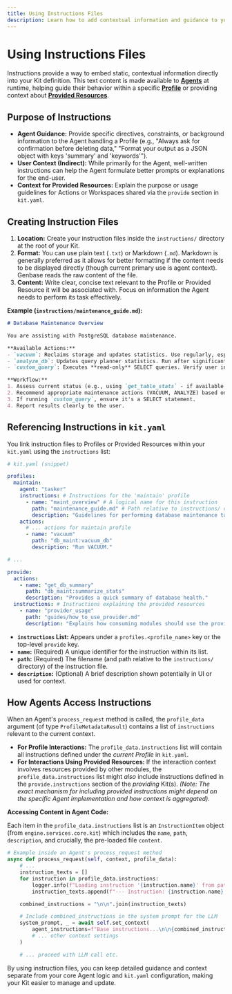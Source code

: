 ```yaml
---
title: Using Instructions Files
description: Learn how to add contextual information and guidance to your Kit's Profiles and Provided resources using instruction files.
---
```



# Using Instructions Files <FileTextIcon className="inline-block h-5 w-5 align-text-bottom" />

Instructions provide a way to embed static, contextual information directly into your Kit definition. This text content is made available to **[Agents](/concepts/profiles-agents)** at runtime, helping guide their behavior within a specific **[Profile](/concepts/profiles-agents)** or providing context about **[Provided Resources](/concepts/relationships-provide)**.

## Purpose of Instructions

*   **Agent Guidance:** Provide specific directives, constraints, or background information to the Agent handling a Profile (e.g., "Always ask for confirmation before deleting data," "Format your output as a JSON object with keys 'summary' and 'keywords'").
*   **User Context (Indirect):** While primarily for the Agent, well-written instructions can help the Agent formulate better prompts or explanations for the end-user.
*   **Context for Provided Resources:** Explain the purpose or usage guidelines for Actions or Workspaces shared via the `provide` section in `kit.yaml`.

## Creating Instruction Files

1.  **Location:** Create your instruction files inside the `instructions/` directory at the root of your Kit.
2.  **Format:** You can use plain text (`.txt`) or Markdown (`.md`). Markdown is generally preferred as it allows for better formatting if the content needs to be displayed directly (though current primary use is agent context). Genbase reads the raw content of the file.
3.  **Content:** Write clear, concise text relevant to the Profile or Provided Resource it will be associated with. Focus on information the Agent needs to perform its task effectively.

**Example (`instructions/maintenance_guide.md`):**

```markdown
# Database Maintenance Overview

You are assisting with PostgreSQL database maintenance.

**Available Actions:**
- `vacuum`: Reclaims storage and updates statistics. Use regularly, especially on frequently updated tables. Avoid `full=true` during peak hours.
- `analyze_db`: Updates query planner statistics. Run after significant data changes or VACUUM operations.
- `custom_query`: Executes **read-only** SELECT queries. Verify user intent before running potentially expensive queries.

**Workflow:**
1. Assess current status (e.g., using `get_table_stats` - if available in profile).
2. Recommend appropriate maintenance actions (VACUUM, ANALYZE) based on stats or user request.
3. If running `custom_query`, ensure it's a SELECT statement.
4. Report results clearly to the user.
```

## Referencing Instructions in `kit.yaml`

You link instruction files to Profiles or Provided Resources within your `kit.yaml` using the `instructions` list:

```yaml
# kit.yaml (snippet)

profiles:
  maintain:
    agent: "tasker"
    instructions: # Instructions for the 'maintain' profile
      - name: "maint_overview" # A logical name for this instruction
        path: "maintenance_guide.md" # Path relative to instructions/ directory
        description: "Guidelines for performing database maintenance tasks." # Optional description
    actions:
      # ... actions for maintain profile
      - name: "vacuum"
        path: "db_maint:vacuum_db"
        description: "Run VACUUM."

# ...

provide:
  actions:
    - name: "get_db_summary"
      path: "db_maint:summarize_stats"
      description: "Provides a quick summary of database health."
  instructions: # Instructions explaining the provided resources
    - name: "provider_usage"
      path: "guides/how_to_use_provider.md"
      description: "Explains how consuming modules should use the provided actions."
```

*   **`instructions` List:** Appears under a `profiles.<profile_name>` key or the top-level `provide` key.
*   **`name`:** (Required) A unique identifier for the instruction within its list.
*   **`path`:** (Required) The filename (and path relative to the `instructions/` directory) of the instruction file.
*   **`description`:** (Optional) A brief description shown potentially in UI or used for context.

## How Agents Access Instructions <InfoIcon className="inline-block h-5 w-5 align-text-bottom" />

When an Agent's `process_request` method is called, the `profile_data` argument (of type `ProfileMetadataResult`) contains a list of `instructions` relevant to the current context.

*   **For Profile Interactions:** The `profile_data.instructions` list will contain all instructions defined under the *current Profile* in `kit.yaml`.
*   **For Interactions Using Provided Resources:** If the interaction context involves resources provided by other modules, the `profile_data.instructions` list might *also* include instructions defined in the `provide.instructions` section of the *providing* Kit(s). *(Note: The exact mechanism for including provided instructions might depend on the specific Agent implementation and how context is aggregated).*

**Accessing Content in Agent Code:**

Each item in the `profile_data.instructions` list is an `InstructionItem` object (from `engine.services.core.kit`) which includes the `name`, `path`, `description`, and crucially, the pre-loaded file `content`.

```python
# Example inside an Agent's process_request method
async def process_request(self, context, profile_data):
    # ...
    instruction_texts = []
    for instruction in profile_data.instructions:
        logger.info(f"Loading instruction '{instruction.name}' from path '{instruction.path}'")
        instruction_texts.append(f"--- Instruction: {instruction.name} ---\n{instruction.content}\n--- End Instruction ---")

    combined_instructions = "\n\n".join(instruction_texts)

    # Include combined_instructions in the system prompt for the LLM
    system_prompt, _ = await self.set_context(
        agent_instructions=f"Base instructions...\n\n{combined_instructions}"
        # ... other context settings
    )

    # ... proceed with LLM call etc.
```

By using instruction files, you can keep detailed guidance and context separate from your core Agent logic and `kit.yaml` configuration, making your Kit easier to manage and update.
